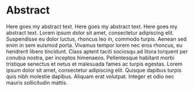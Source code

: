 # Abstract {.unnumbered .unliisted}

Here goes my abstract text. Here goes my abstract text. Here goes my abstract text.
Lorem ipsum dolor sit amet, consectetur adipiscing elit. Suspendisse eu dolor luctus, rhoncus leo in, commodo turpis. Aenean sed enim in sem euismod porta. Vivamus tempor lorem nec eros rhoncus, eu hendrerit libero tincidunt. Class aptent taciti sociosqu ad litora torquent per conubia nostra, per inceptos himenaeos. Pellentesque habitant morbi tristique senectus et netus et malesuada fames ac turpis egestas. Lorem ipsum dolor sit amet, consectetur adipiscing elit. Quisque dapibus turpis quis nibh molestie dapibus. Aliquam erat volutpat. Integer et odio nec mauris sollicitudin mattis.